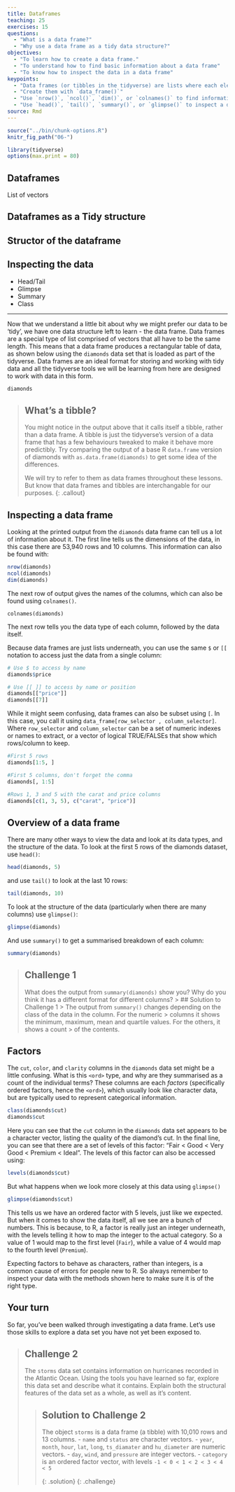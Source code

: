 ```yaml
---
title: Dataframes
teaching: 25
exercises: 15
questions:
  - "What is a data frame?"
  - "Why use a data frame as a tidy data structure?"
objectives:
  - "To learn how to create a data frame."
  - "To understand how to find basic information about a data frame"
  - "To know how to inspect the data in a data frame"
keypoints:
  - "Data frames (or tibbles in the tidyverse) are lists where each element is a vector of the same length"
  - "Create them with `data_frame()`"
  - "Use `nrow()`, `ncol()`, `dim()`, or `colnames()` to find information about a data frame"
  - "Use `head()`, `tail()`, `summary()`, or `glimpse()` to inspect a data frame's content"
source: Rmd
---
```


```r
source("../bin/chunk-options.R")
knitr_fig_path("06-")

library(tidyverse)
options(max.print = 80)
```

## Dataframes
List of vectors

## Dataframes as a Tidy structure

## Structor of the dataframe

## Inspecting the data
* Head/Tail
* Glimpse
* Summary
* Class

---

Now that we understand a little bit about why we might prefer our data to be 'tidy', we have one data
structure left to learn - the data frame. Data frames are a special type of list comprised of vectors
that all have to be the same length. This means that a data frame produces a rectangular table of data,
as shown below using the `diamonds` data set that is loaded as part of the tidyverse. Data frames are
an ideal format for storing and working with tidy data and all the tidyverse tools we will be learning
from here are designed to work with data in this form.

```r
diamonds
```

> ## What's a tibble?
> You might notice in the output above that it calls itself a tibble, rather than a data frame.
> A tibble is just the tidyverse's version of a data frame that has a few behaviours tweaked to 
> make it behave more predictibly. Try comparing the output of a base R `data.frame` version of 
> diamonds with `as.data.frame(diamonds)` to get some idea of the differences.
> 
> We will try to refer to them as data frames throughout these lessons. But know that data frames
> and tibbles are interchangable for our purposes.
{: .callout}


## Inspecting a data frame

Looking at the printed output from the `diamonds` data frame can tell us a lot of information about
it. The first line tells us the dimensions of the data, in this case there are 53,940 rows and 10 
columns. This information can also be found with:
```r
nrow(diamonds)
ncol(diamonds)
dim(diamonds)
```

The next row of output gives the names of the columns, which can also be found using `colnames()`.

```rdata-frame-colnames
colnames(diamonds)
```

The next row tells you the data type of each column, followed by the data itself.

Because data frames are just lists underneath, you can use the same `$` or `[[` notation to access just the
data from a single column:

```r
# Use $ to access by name
diamonds$price

# Use [[ ]] to access by name or position 
diamonds[["price"]]
diamonds[[7]]
```

While it might seem confusing, data frames can also be subset using `[`. In this case, you call it 
using `data_frame[row_selector , column_selector]`. Where `row_selector` and `column_selector` can
be a set of numeric indexes or names to extract, or a vector of logical TRUE/FALSEs that show which
rows/column to keep.

```r
#First 5 rows
diamonds[1:5, ]

#First 5 columns, don't forget the comma
diamonds[, 1:5]

#Rows 1, 3 and 5 with the carat and price columns
diamonds[c(1, 3, 5), c("carat", "price")]
```

## Overview of a data frame
There are many other ways to view the data and look at its data types, and the
structure of the data. To look at the first 5 rows of the diamonds dataset, use `head()`:

```r
head(diamonds, 5)
```

and use `tail()` to look at the last 10 rows:

```r
tail(diamonds, 10)
```

To look at the structure of the data (particularly when there are many columns) use `glimpse()`:

```r
glimpse(diamonds)
```

And use `summary()` to get a summarised breakdown of each column:

```r
summary(diamonds)
```

> ## Challenge 1
> What does the output from `summary(diamonds)` show you? Why do you think it has a different format
> for different columns?
> > ## Solution to Challenge 1
> > The output from `summary()` changes depending on the class of the data in the column. For the numeric
> > columns it shows the minimum, maximum, mean and quartile values. For the others, it shows a count 
> > of the contents.

## Factors

The `cut`, `color`, and `clarity` columns in the `diamonds` data set might be a little confusing. What
is this `<ord>` type, and why are they summarised as a count of the individual terms? These columns 
are each *factors* (specifically ordered factors, hence the `<ord>`), which usually look like character 
data, but are typically used to represent categorical information.

```r
class(diamonds$cut)
diamonds$cut
```

Here you can see that the `cut` column in the `diamonds` data set appears to be a character vector,
listing the quality of the diamond's cut. In the final line, you can see that there are a set of 
levels of this factor: "Fair < Good < Very Good < Premium < Ideal". The levels of this factor can
also be accessed using:

```r
levels(diamonds$cut)
```
 
But what happens when we look more closely at this data using `glimpse()`

```r
glimpse(diamonds$cut)
```

This tells us we have an ordered factor with 5 levels, just like we expected. But when it comes to 
show the data itself, all we see are a bunch of numbers. This is because, to R, a factor is really 
just an integer underneath, with the levels telling it how to map the integer to the actual category.
So a value of 1 would map to the first level (`Fair`), while a value of 4 would map to the fourth
level (`Premium`).

Expecting factors to behave as characters, rather than integers, is a common cause of errors for 
people new to R. So always remember to inspect your data with the methods shown here to make sure it
is of the right type.

## Your turn
So far, you've been walked through investigating a data frame. Let's use those skills to explore a
data set you have not yet been exposed to. 

> ## Challenge 2
>
> The `storms` data set contains information on hurricanes recorded in the Atlantic Ocean. Using the 
> tools you have learned so far, explore this data set and describe what it contains. Explain both
> the structural features of the data set as a whole, as well as it's content.
>
> > ## Solution to Challenge 2
> >
> > The object `storms` is a data frame (a tibble) with 10,010 rows and 13 columns.
> > - `name` and `status` are character vectors.
> > - `year`, `month`, `hour`, `lat`, `long`, `ts_diamater` and `hu_diameter` are numeric vectors.
> > - `day`, `wind`, and `pressure` are integer vectors.
> > - `category` is an ordered factor vector, with levels `-1 < 0 < 1 < 2 < 3 < 4 < 5`
> >
> {: .solution}
{: .challenge}
